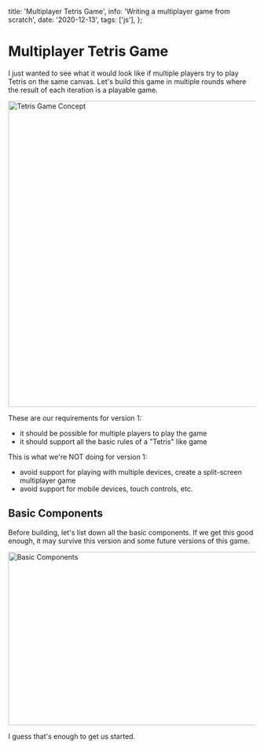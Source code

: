 
  title: 'Multiplayer Tetris Game',
  info: 'Writing a multiplayer game from scratch',
  date: '2020-12-13',
  tags: ['js'],
};


# Multiplayer Tetris Game

I just wanted to see what it would look like if multiple players try to play Tetris on the same canvas. Let's build this game in multiple rounds where the result of each iteration is a playable game.

<img src={imgTetrisGame} width="788" height="623" alt="Tetris Game Concept" />

These are our requirements for version 1:

- it should be possible for multiple players to play the game
- it should support all the basic rules of a "Tetris" like game

This is what we're NOT doing for version 1:

- avoid support for playing with multiple devices, create a split-screen multiplayer game
- avoid support for mobile devices, touch controls, etc.

## Basic Components

Before building, let's list down all the basic components. If we get this good enough, it may survive this version and some future versions of this game.

<img src={imgBasicComponents} width="862" height="353" alt="Basic Components" />

I guess that's enough to get us started.
